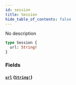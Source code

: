 ```yaml
---
id: session
title: Session
hide_table_of_contents: false
---
```



No description

```graphql
type Session {
  url: String!
}
```


### Fields

#### [`url`](#) ([`String!`](/swapi/scalars/string))






